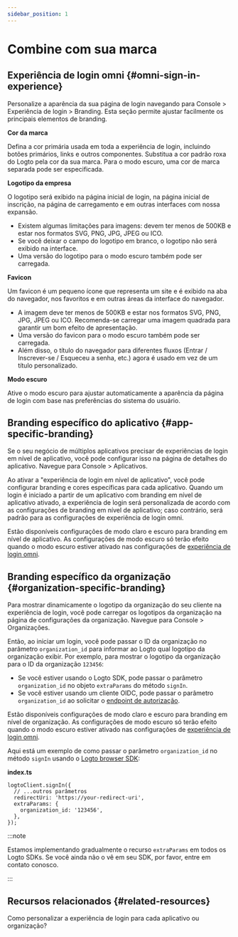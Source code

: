 ```yaml
---
sidebar_position: 1
---
```


# Combine com sua marca

## Experiência de login omni \{#omni-sign-in-experience}

Personalize a aparência da sua página de login navegando para <CloudLink to="/sign-in-experience/branding">Console > Experiência de login > Branding</CloudLink>. Esta seção permite ajustar facilmente os principais elementos de branding.

**Cor da marca**

Defina a cor primária usada em toda a experiência de login, incluindo botões primários, links e outros componentes. Substitua a cor padrão roxa do Logto pela cor da sua marca. Para o modo escuro, uma cor de marca separada pode ser especificada.

**Logotipo da empresa**

O logotipo será exibido na página inicial de login, na página inicial de inscrição, na página de carregamento e em outras interfaces com nossa expansão.

- Existem algumas limitações para imagens: devem ter menos de 500KB e estar nos formatos SVG, PNG, JPG, JPEG ou ICO.
- Se você deixar o campo do logotipo em branco, o logotipo não será exibido na interface.
- Uma versão do logotipo para o modo escuro também pode ser carregada.

**Favicon**

Um favicon é um pequeno ícone que representa um site e é exibido na aba do navegador, nos favoritos e em outras áreas da interface do navegador.

- A imagem deve ter menos de 500KB e estar nos formatos SVG, PNG, JPG, JPEG ou ICO. Recomenda-se carregar uma imagem quadrada para garantir um bom efeito de apresentação.
- Uma versão do favicon para o modo escuro também pode ser carregada.
- Além disso, o título do navegador para diferentes fluxos (Entrar / Inscrever-se / Esqueceu a senha, etc.) agora é usado em vez de um título personalizado.

**Modo escuro**

Ative o modo escuro para ajustar automaticamente a aparência da página de login com base nas preferências do sistema do usuário.

## Branding específico do aplicativo \{#app-specific-branding}

Se o seu negócio de múltiplos aplicativos precisar de experiências de login em nível de aplicativo, você pode configurar isso na página de detalhes do aplicativo. Navegue para <CloudLink to="/applications">Console > Aplicativos</CloudLink>.

Ao ativar a "experiência de login em nível de aplicativo", você pode configurar branding e cores específicas para cada aplicativo. Quando um login é iniciado a partir de um aplicativo com branding em nível de aplicativo ativado, a experiência de login será personalizada de acordo com as configurações de branding em nível de aplicativo; caso contrário, será padrão para as configurações de experiência de login omni.

Estão disponíveis configurações de modo claro e escuro para branding em nível de aplicativo. As configurações de modo escuro só terão efeito quando o modo escuro estiver ativado nas configurações de [experiência de login omni](#omni-sign-in-experience).

## Branding específico da organização \{#organization-specific-branding}

Para mostrar dinamicamente o logotipo da organização do seu cliente na experiência de login, você pode carregar os logotipos da organização na página de configurações da organização. Navegue para <CloudLink to="/organizations">Console > Organizações</CloudLink>.

Então, ao iniciar um login, você pode passar o ID da organização no parâmetro `organization_id` para informar ao Logto qual logotipo da organização exibir. Por exemplo, para mostrar o logotipo da organização para o ID da organização `123456`:

- Se você estiver usando o Logto SDK, pode passar o parâmetro `organization_id` no objeto `extraParams` do método `signIn`.
- Se você estiver usando um cliente OIDC, pode passar o parâmetro `organization_id` ao solicitar o [endpoint de autorização](https://openid.net/specs/openid-connect-core-1_0.html#AuthorizationEndpoint).

Estão disponíveis configurações de modo claro e escuro para branding em nível de organização. As configurações de modo escuro só terão efeito quando o modo escuro estiver ativado nas configurações de [experiência de login omni](#omni-sign-in-experience).

Aqui está um exemplo de como passar o parâmetro `organization_id` no método `signIn` usando o [Logto browser SDK](/quick-starts/vanilla-js/#implement-sign-in-and-sign-out):

**index.ts**

```tsx
logtoClient.signIn({
  // ...outros parâmetros
  redirectUri: 'https://your-redirect-uri',
  extraParams: {
    organization_id: '123456',
  },
});
```

:::note

Estamos implementando gradualmente o recurso `extraParams` em todos os Logto SDKs. Se você ainda não o vê em seu SDK, por favor, entre em contato conosco.

:::

## Recursos relacionados \{#related-resources}

<Url href="https://blog.logto.io/organization-and-app-sign-in">
  Como personalizar a experiência de login para cada aplicativo ou organização?
</Url>
